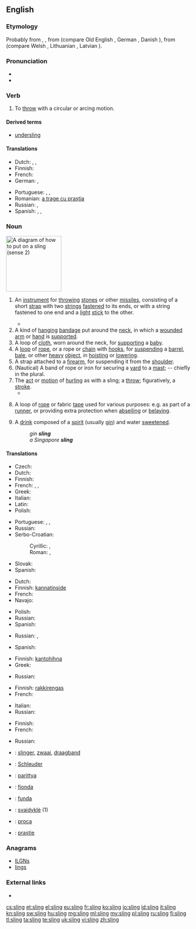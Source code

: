 ==English==

===Etymology===
Probably from {{etyl|non}} {{term|slyngja|lang=non}}, {{term|slyngva|lang=non||to hurl}}, from {{etyl|gem-pro|en}} {{recons|slingwanan||to worm, twist|lang=gem-pro}} (compare Old English {{term|slingan|lang=ang||to wind, twist}}, German {{term|schlingen|lang=de||to swing, wind, twist}}, Danish {{term|slynge|lang=da}}), from {{etyl|ine-pro|en}} {{recons|slenk||to turn, twist|lang=ine-pro}} (compare Welsh {{term|llyngyr|lang=cy||worms, maggots}}, Lithuanian {{term|sliñkti|lang=lt||to crawl like a snake}}, Latvian {{term|slìkt|lang=lv||to sink}}).

===Pronunciation===
* {{IPA|/ˈslɪɳ/}}
* {{rhymes|ɪŋ}}

===Verb===
{{en-verb|slings|slinging|'''[[slung]]''' or '''[[slang]]'''|slung}}

# To [[throw]] with a circular or arcing motion.

====Derived terms====
* [[undersling]]

====Translations====
{{trans-top|to throw}}
* Dutch: {{t+|nl|slingeren}}, {{t+|nl|werpen}}, {{t+|nl|ophangen}}
* Finnish: {{t-|fi|lingota}}
* French: {{t+|fr|lancer}}
* German: {{t+|de|schleudern}}, {{t+|de|schmeißen}}
{{trans-mid}}
* Portuguese: {{t+|pt|atirar}}, {{t+|pt|jogar}}, {{t+|pt|arremessar}}
* Romanian: [[a trage cu praștia]]
* Russian: {{t+|ru|бросать|tr=brosátʹ}},  {{t+|ru|швырять|tr=švyrjátʹ}}
* Spanish: {{t+|es|tirar}}, {{t+|es|lanzar}}, {{t+|es|arrojar}}
{{trans-bottom}}

===Noun===
[[Image:Echarpe_droite.png|thumb|right|150px|A diagram of how to put on a sling (sense 2)]]
{{en-noun}}

# {{context|weapon}} An [[instrument]] for [[throw]]ing [[stone]]s or other [[missile]]s, consisting of a short [[strap]] with two [[string]]s [[fasten]]ed to its ends, or with a string fastened to one end and a [[light]] [[stick]] to the other.
#* {{quote-book|year=1786|author=Francis Grose|title=A Treatise on Ancient Armour and Weapons|page=43
|passage=The '''Sling''' is also a weapon of great antiquity, formerly in high estimation among the ancients.}}
# A kind of [[hang]]ing [[bandage]] put around the [[neck]], in which a [[wound]]ed [[arm]] or [[hand]] is [[support]]ed.
# A loop of [[cloth]], worn around the neck, for [[support]]ing a [[baby]].
# A [[loop]] of [[rope]], or a rope or [[chain]] with [[hook]]s, for [[suspend]]ing a [[barrel]], [[bale]], or other [[heavy]] [[object]], in [[hoist]]ing or [[lower]]ing.
# A strap attached to a [[firearm]], for suspending it from the [[shoulder]].
# (Nautical) A band of rope or iron for securing a [[yard]] to a [[mast]]; -- chiefly in the plural.
# The [[act]] or [[motion]] of [[hurl]]ing as with a sling; a [[throw]]; figuratively, a [[stroke]].
#* {{quote-book|year=1600|author=William Shakespeare|title=Hamlet'', Act III, Scene I, line 55<!--Not a book; a template such as the nonexistent quote-play would be more suitable.-->
|passage=To be, or not to be, that is the question: Whether 'tis nobler in the mind to suffer The '''slings''' and arrows of outrageous fortune, Or to take arms against a sea of troubles, And by opposing, end them.}}
# {{climbing}} A loop of [[rope]] or fabric [[tape]] used for various purposes: e.g. as part of a [[runner]], or providing extra protection when [[abseiling]] or [[belaying]].
# A [[drink]] composed of a [[spirit]] (usually [[gin]]) and water [[sweeten]]ed.<!--German schlingen=swallow; in existing ety-->
#: ''gin '''sling'''''
#: ''a Singapore '''sling'''''

====Translations====
{{trans-top|instrument for throwing}}
* Czech: {{t-|cs|prak|m}}
* Dutch: {{t+|nl|slinger}}
* Finnish: {{t-|fi|linko}}
* French: {{t+|fr|fronde|f}}, {{t+|fr|bricole|f}}, {{t+|fr|lance-pierre|m}}
* Greek: {{t+|el|σφεντόνα|f}}
* Italian: {{t-|it|frombola|f}}
* Latin: {{t-|la|funda|f}}
* Polish: {{t+|pl|proca|f}}
{{trans-mid}}
* Portuguese: {{t+|pt|funda|f}}, {{t-|pt|fundíbulo|m}}, {{t+|pt|estilingue}}
* Russian: {{t+|ru|праща|f|tr=praščá}}
* Serbo-Croatian:
*: Cyrillic: {{t-|sh|праћка|f}}, {{t-|sh|праћа|f}}
*: Roman: {{t-|sh|praćka|f}}, {{t-|sh|praća|f}}
* Slovak: {{t-|sk|prak|m}}
* Spanish: {{t+|es|honda|f}}
{{trans-bottom}}

{{trans-top|bandage}}
* Dutch: {{t+|nl|verband}}
* Finnish: [[kannatinside]]
* French: {{t+|fr|écharpe|f}}
* Navajo: {{tø|nv|gaan bee naaljidí}}
{{trans-mid}}
* Polish: {{t+|pl|temblak|m}}
* Russian: {{t+|ru|перевязь|f|tr=pérevjazʹ}}
* Spanish: {{t-|es|cabestrillo|m}}
{{trans-bottom}}

{{trans-top|rope or chain arrangement}}
* Russian: {{t+|ru|канат|m|tr=kanát}}, {{t+|ru|строп|m|tr=strop}}
{{trans-mid}}
* Spanish: {{t-|es|eslinga|f}}
{{trans-bottom}}

{{trans-top|strap attached to a firearm}}
* Finnish: [[kantohihna]]
* Greek: {{t+|el|αορτήρας|m|tr=aortíras|sc=Grek}}
{{trans-mid}}
* Russian: {{t+|ru|ремень|m|tr=reménʹ}}
{{trans-bottom}}

{{trans-top|rope or iron securing a yard to a mast}}
* Finnish: [[rakkirengas]]
* French: {{t+|fr|hauban}}
{{trans-mid}}
* Italian: {{t-|it|imbracatura|f}}
* Russian: {{t+|ru|строп|m|tr=strop}}
{{trans-bottom}}

{{trans-top|the act of hurling as with a sling}}
* Finnish: {{t+|fi|linkous}}
* French: {{t+|fr|jet|m}}
{{trans-mid}}
* Russian: {{t+|ru|бросок|m|tr=brosók}}
{{trans-bottom}}

{{checktrans-top}}
* {{ttbc|nl}}: [[slinger]], [[zwaai]], [[draagband]]
* {{ttbc|de}}: [[Schleuder]] {{f}}
* {{ttbc|hu}}: [[parittya]]
* {{ttbc|it}}: [[fionda]]
* {{ttbc|la}}: [[funda]]
* {{ttbc|lt}}: [[svaidyklė]] {{f}} (1)
* {{ttbc|pl}}: [[proca]]
* {{ttbc|ro}}: [[praștie]]
{{trans-bottom}}

===Anagrams===
* [[ILGNs#English|ILGNs]]
* [[lings#English|lings]]

===External links===
* {{projectlink|1911|Sling}}

[[cs:sling]]
[[et:sling]]
[[el:sling]]
[[eu:sling]]
[[fr:sling]]
[[ko:sling]]
[[io:sling]]
[[id:sling]]
[[it:sling]]
[[kn:sling]]
[[sw:sling]]
[[hu:sling]]
[[mg:sling]]
[[ml:sling]]
[[my:sling]]
[[pl:sling]]
[[ru:sling]]
[[fi:sling]]
[[tl:sling]]
[[ta:sling]]
[[te:sling]]
[[uk:sling]]
[[vi:sling]]
[[zh:sling]]